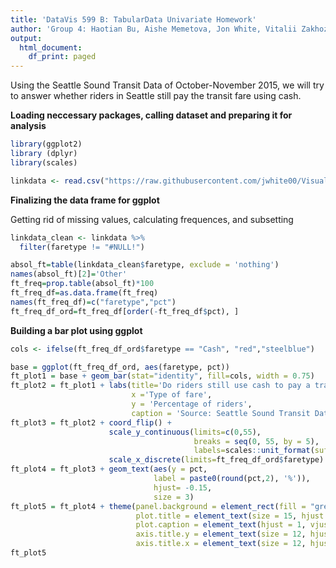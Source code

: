 ```yaml
---
title: 'DataVis 599 B: TabularData Univariate Homework'
author: 'Group 4: Haotian Bu, Aishe Memetova, Jon White, Vitalii Zakhozhyi'
output:
  html_document:
    df_print: paged
---
```


Using the Seattle Sound Transit Data of October-November 2015, we will try to answer whether riders in Seattle still pay the transit fare using cash.

**Loading neccessary packages, calling dataset and preparing it for analysis**


```r
library(ggplot2)
library (dplyr)
library(scales)

linkdata <- read.csv("https://raw.githubusercontent.com/jwhite00/VisualAnalytics_2_tabularData/master/data/newLinkData.csv", stringsAsFactors=FALSE)
```

**Finalizing the data frame for ggplot**

Getting rid of missing values, calculating frequences, and subsetting

```r
linkdata_clean <- linkdata %>%
  filter(faretype != "#NULL!")

absol_ft=table(linkdata_clean$faretype, exclude = 'nothing')
names(absol_ft)[2]='Other'
ft_freq=prop.table(absol_ft)*100
ft_freq_df=as.data.frame(ft_freq) 
names(ft_freq_df)=c("faretype","pct")
ft_freq_df_ord=ft_freq_df[order(-ft_freq_df$pct), ]
```

**Building a bar plot using ggplot**

```r
cols <- ifelse(ft_freq_df_ord$faretype == "Cash", "red","steelblue")

base = ggplot(ft_freq_df_ord, aes(faretype, pct))
ft_plot1 = base + geom_bar(stat="identity", fill=cols, width = 0.75)
ft_plot2 = ft_plot1 + labs(title='Do riders still use cash to pay a transit fare in Seattle?',
                           x ='Type of fare',
                           y = 'Percentage of riders',
                           caption = 'Source: Seattle Sound Transit Data, Oct-Nov 2015')
ft_plot3 = ft_plot2 + coord_flip() +
                      scale_y_continuous(limits=c(0,55),
                                         breaks = seq(0, 55, by = 5), 
                                         labels=scales::unit_format(suffix = '%')) +
                      scale_x_discrete(limits=ft_freq_df_ord$faretype)
ft_plot4 = ft_plot3 + geom_text(aes(y = pct,
                                label = paste0(round(pct,2), '%')), 
                                hjust= -0.15, 
                                size = 3)
ft_plot5 = ft_plot4 + theme(panel.background = element_rect(fill = "grey95", color = "black"),
                            plot.title = element_text(size = 15, hjust = 0.5),
                            plot.caption = element_text(hjust = 1, vjust = -1.2),
                            axis.title.y = element_text(size = 12, hjust = 0.5, vjust = 1.75),
                            axis.title.x = element_text(size = 12, hjust = 0.5, vjust = -1.25))
ft_plot5
```


